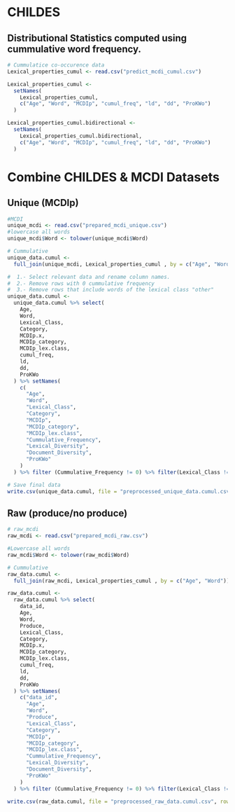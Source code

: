 # CHILDES
## Distributional Statistics computed using cummulative word frequency. 
```{r, load_distributional.stats}

# Cummulatice co-occurence data
Lexical_properties_cumul <- read.csv("predict_mcdi_cumul.csv")
```

```{r, rename_columns }
Lexical_properties_cumul <-
  setNames(
    Lexical_properties_cumul,
    c("Age", "Word", "MCDIp", "cumul_freq", "ld", "dd", "ProKWo")
  )

Lexical_properties_cumul.bidirectional <-
  setNames(
    Lexical_properties_cumul.bidirectional,
    c("Age", "Word", "MCDIp", "cumul_freq", "ld", "dd", "ProKWo")
  )

```

# Combine CHILDES & MCDI Datasets
## Unique (MCDIp)
```{r, combine_unique }

#MCDI
unique_mcdi <- read.csv("prepared_mcdi_unique.csv")
#lowercase all words
unique_mcdi$Word <- tolower(unique_mcdi$Word)

# Cummulative
unique_data.cumul <-
  full_join(unique_mcdi, Lexical_properties_cumul , by = c("Age", "Word"))

#  1.- Select relevant data and rename column names.
#  2.- Remove rows with 0 cummulative frequency
#  3.- Remove rows that include words of the lexical class "other"
unique_data.cumul <-
  unique_data.cumul %>% select(
    Age,
    Word,
    Lexical_Class,
    Category,
    MCDIp.x,
    MCDIp_category,
    MCDIp_lex.class,
    cumul_freq,
    ld,
    dd,
    ProKWo
  ) %>% setNames(
    c(
      "Age",
      "Word",
      "Lexical_Class",
      "Category",
      "MCDIp",
      "MCDIp_category",
      "MCDIp_lex.class",
      "Cummulative_Frequency",
      "Lexical_Diversity",
      "Document_Diversity",
      "ProKWo"
    )
  ) %>% filter (Cummulative_Frequency != 0) %>% filter(Lexical_Class != "other")

# Save final data
write.csv(unique_data.cumul, file = "preprocessed_unique_data.cumul.csv", row.names = F)
```

## Raw (produce/no produce)
```{r, combine_raw}
# raw_mcdi
raw_mcdi <- read.csv("prepared_mcdi_raw.csv")

#Lowercase all words
raw_mcdi$Word <- tolower(raw_mcdi$Word)

# Cummulative
raw_data.cumul <-
  full_join(raw_mcdi, Lexical_properties_cumul , by = c("Age", "Word"))

raw_data.cumul <-
  raw_data.cumul %>% select(
    data_id,
    Age,
    Word,
    Produce,
    Lexical_Class,
    Category,
    MCDIp.x,
    MCDIp_category,
    MCDIp_lex.class,
    cumul_freq,
    ld,
    dd,
    ProKWo
  ) %>% setNames(
    c("data_id",
      "Age",
      "Word",
      "Produce",
      "Lexical_Class",
      "Category",
      "MCDIp",
      "MCDIp_category",
      "MCDIp_lex.class",
      "Cummulative_Frequency",
      "Lexical_Diversity",
      "Document_Diversity",
      "ProKWo"
    )
  ) %>% filter (Cummulative_Frequency != 0) %>% filter(Lexical_Class != "other")

write.csv(raw_data.cumul, file = "preprocessed_raw_data.cumul.csv", row.names = F)
```